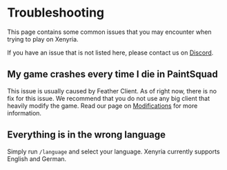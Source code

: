 <Stub />

# Troubleshooting

This page contains some common issues that you may encounter when trying to play on Xenyria.

If you have an issue that is not listed here, please contact us on [Discord](https://discord.gg/xenyria).

## My game crashes every time I die in PaintSquad

This issue is usually caused by Feather Client. As of right now, there is no fix for this issue. We recommend that you do not use any big client that heavily modify the game. Read our page on [Modifications](/general/modifications) for more information.

## Everything is in the wrong language

Simply run `/language` and select your language. Xenyria currently supports English and German.
